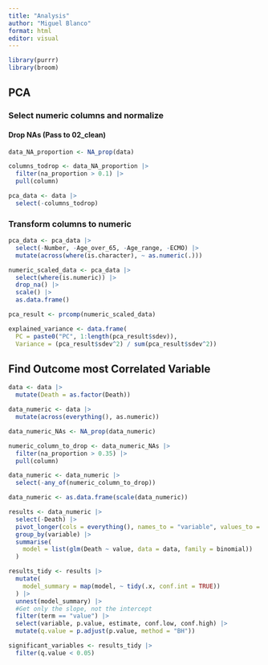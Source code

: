 ```yaml
---
title: "Analysis"
author: "Miguel Blanco"
format: html
editor: visual
---
```


```r
library(purrr)
library(broom)
```

## PCA

### Select numeric columns and normalize

#### Drop NAs (Pass to 02_clean)

```r
data_NA_proportion <- NA_prop(data)

columns_todrop <- data_NA_proportion |> 
  filter(na_proportion > 0.1) |> 
  pull(column)

pca_data <- data |> 
  select(-columns_todrop)
```

### Transform columns to numeric

```r
pca_data <- pca_data |> 
  select(-Number, -Age_over_65, -Age_range, -ECMO) |> 
  mutate(across(where(is.character), ~ as.numeric(.)))

numeric_scaled_data <- pca_data |> 
  select(where(is.numeric)) |> 
  drop_na() |> 
  scale() |> 
  as.data.frame()
```

```r
pca_result <- prcomp(numeric_scaled_data)
```

```r
explained_variance <- data.frame(
  PC = paste0("PC", 1:length(pca_result$sdev)),
  Variance = (pca_result$sdev^2) / sum(pca_result$sdev^2))

```

## Find Outcome most Correlated Variable

```r
data <- data |> 
  mutate(Death = as.factor(Death))
```

```r
data_numeric <- data |> 
  mutate(across(everything(), as.numeric))
```

```r
data_numeric_NAs <- NA_prop(data_numeric)

numeric_column_to_drop <- data_numeric_NAs |> 
  filter(na_proportion > 0.35) |> 
  pull(column)

data_numeric <- data_numeric |> 
  select(-any_of(numeric_column_to_drop))

data_numeric <- as.data.frame(scale(data_numeric))
```

```r
results <- data_numeric |> 
  select(-Death) |>  
  pivot_longer(cols = everything(), names_to = "variable", values_to = "value") |> 
  group_by(variable) |> 
  summarise(
    model = list(glm(Death ~ value, data = data, family = binomial))
  )
```

```r
results_tidy <- results |> 
  mutate(
    model_summary = map(model, ~ tidy(.x, conf.int = TRUE))
  ) |> 
  unnest(model_summary) |>
  #Get only the slope, not the intercept
  filter(term == "value") |> 
  select(variable, p.value, estimate, conf.low, conf.high) |> 
  mutate(q.value = p.adjust(p.value, method = "BH"))
```

```r
significant_variables <- results_tidy |> 
  filter(q.value < 0.05)
  
```
